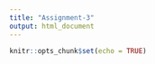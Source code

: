 ```yaml
---
title: "Assignment-3"
output: html_document
---
```


```r
knitr::opts_chunk$set(echo = TRUE)
```


